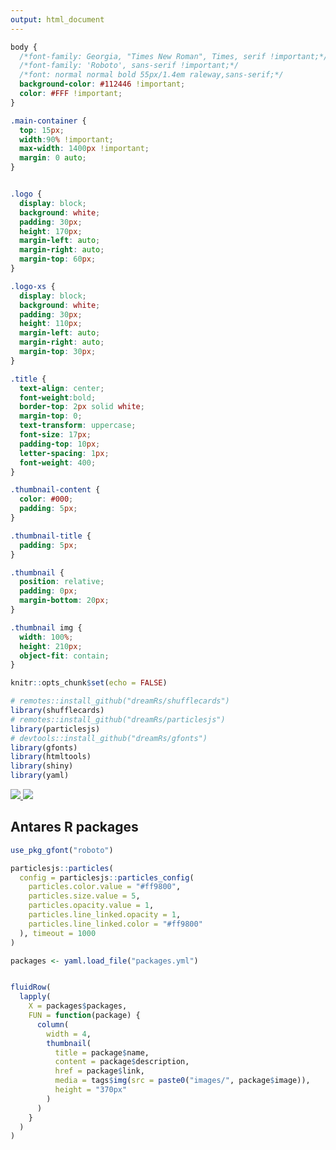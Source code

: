 ```yaml
---
output: html_document
---
```


<head>
  <title>Packages R Antares</title>
</head>


```css
body {
  /*font-family: Georgia, "Times New Roman", Times, serif !important;*/
  /*font-family: 'Roboto', sans-serif !important;*/
  /*font: normal normal bold 55px/1.4em raleway,sans-serif;*/
  background-color: #112446 !important;
  color: #FFF !important;
}

.main-container {
  top: 15px;
  width:90% !important;
  max-width: 1400px !important;
  margin: 0 auto;
}


.logo {
  display: block;
  background: white;
  padding: 30px;
  height: 170px;
  margin-left: auto;
  margin-right: auto;
  margin-top: 60px;
}

.logo-xs {
  display: block;
  background: white;
  padding: 30px;
  height: 110px;
  margin-left: auto;
  margin-right: auto;
  margin-top: 30px;
}

.title {
  text-align: center;
  font-weight:bold;
  border-top: 2px solid white;
  margin-top: 0;
  text-transform: uppercase;
  font-size: 17px;
  padding-top: 10px;
  letter-spacing: 1px;
  font-weight: 400;
}

.thumbnail-content {
  color: #000;
  padding: 5px;
}

.thumbnail-title {
  padding: 5px;
}

.thumbnail {
  position: relative;
  padding: 0px;
  margin-bottom: 20px;
}

.thumbnail img {
  width: 100%;
  height: 210px;
  object-fit: contain;
}
```



```r
knitr::opts_chunk$set(echo = FALSE)

# remotes::install_github("dreamRs/shufflecards")
library(shufflecards)
# remotes::install_github("dreamRs/particlesjs")
library(particlesjs)
# devtools::install_github("dreamRs/gfonts")
library(gfonts)
library(htmltools)
library(shiny)
library(yaml)
```


<a href="https://antares-simulator.org/" target = "_blank">
<img src="images/antares-logo.png" class="logo hidden-xs"></img>
<img src="images/antares-logo.png" class="logo-xs visible-xs-block"></img>
</a>
<h2 class="title">Antares R packages</h2>

```r
use_pkg_gfont("roboto")
```


```r
particlesjs::particles(
  config = particlesjs::particles_config(
    particles.color.value = "#ff9800",
    particles.size.value = 5,
    particles.opacity.value = 1,
    particles.line_linked.opacity = 1,
    particles.line_linked.color = "#ff9800"
  ), timeout = 1000
)
```




```r
packages <- yaml.load_file("packages.yml")


fluidRow(
  lapply(
    X = packages$packages,
    FUN = function(package) {
      column(
        width = 4,
        thumbnail(
          title = package$name, 
          content = package$description, 
          href = package$link,
          media = tags$img(src = paste0("images/", package$image)), 
          height = "370px"
        )
      )
    }
  )
)

```









